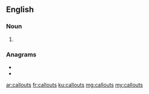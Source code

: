 ==English==

===Noun===
{{head|en|noun plural form}}

# {{plural of|callout|lang=en}}

===Anagrams===
* {{l|en|calls out}}
* {{l|en|outcalls}}

[[ar:callouts]]
[[fr:callouts]]
[[ku:callouts]]
[[mg:callouts]]
[[my:callouts]]
